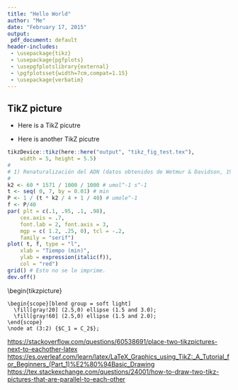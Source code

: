 ```yaml
---
title: "Hello World"
author: "Me"
date: "February 17, 2015"
output:
 pdf_document: default
header-includes: 
 - \usepackage{tikz}
 - \usepackage{pgfplots}
 - \usepgfplotslibrary{external}
 - \pgfplotsset{width=7cm,compat=1.15}
 - \usepackage{verbatim}
---
```


## TikZ picture
- Here is a TikZ picutre

\begin{tikzpicture}
    \draw (0,0) circle (2cm);
\end{tikzpicture}

- Here is another TikZ picutre

\begin{tikzpicture}
    \begin{axis}[xmax=9,ymax=9, samples=50]
        \addplot[blue, ultra thick](x,x*x);
        \addplot[red,  ultra thick](x*x,x);
    \end{axis}
\end{tikzpicture}


\begin{figure}[t]
  \centering\scalebox{0.7}{
  \input{/home/marcelo/MEGAsync/tex/LB.tex}}
  \caption{Diferencias entre las linealización de Lineweaver-Burke para las reacciones catalizadas por enzima en ausencia de inhibidor, y en presencia de inhibidores.}
  \label{fig:LBI}
\end{figure}


```r
tikzDevice::tikz(here::here("output", "tikz_fig_test.tex"), 
    width = 5, height = 5.5)
# 
# 1) Renaturalización del ADN (datos obtenidos de Wetmur & Davidson, 1968).
#
k2 <- 60 * 1571 / 1000 / 1000 # umol^-1 s^-1
t <- seq( 0, 7, by = 0.01) # min
P <- 1 / (t * k2 / 4 + 1 / 40) # umole^-1
f <- P/40
par( plt = c(.1, .95, .1, .98), 
    cex.axis = .7, 
    font.lab = 2, font.axis = 3, 
    mgp = c( 1.2, .25, 0), tcl = -.2, 
    family = "serif")
plot( t, f, type = "l", 
    xlab = "Tiempo (min)", 
    ylab = expression(italic(f)), 
    col = "red")
grid() # Esto no se lo imprime.
dev.off()
```

\begin{figure}[t]
  \centering\scalebox{0.7}{
  \input{`r here::here("output", "tikz_fig_test.tex")`}}
  \caption{Cinetica de desnaturtalizacion del ADN.}
  \label{fig:ADN}
\end{figure}


\begin{tikzpicture}

    \begin{scope}[blend group = soft light]
      \fill[red!30!white] ( 90:1.2) circle (2);
      \fill[green!30!white] (210:1.2) circle (2);
      \fill[blue!30!white] (330:1.2) circle (2);
    \end{scope}
    \node at ( 90:2) {Computer Science};
    \node at ( 210:2) {Statistics};
    \node at ( 330:2) {Coding};
    \node [font=\Large] {Data Science};

\end{tikzpicture}


\begin{tikzpicture}
    
    \begin{scope}[blend group = soft light]
      \fill[gray!20] (2.5,0) ellipse (1.5 and 3.0);
      \fill[gray!60] (2.5,0) ellipse (1.5 and 2.0);
    \end{scope}
    \node at (3:2) {$C_1 = C_2$};


<https://stackoverflow.com/questions/60538691/place-two-tikzpictures-next-to-eachother-latex>
<https://es.overleaf.com/learn/latex/LaTeX_Graphics_using_TikZ:_A_Tutorial_for_Beginners_(Part_1)%E2%80%94Basic_Drawing>
<https://tex.stackexchange.com/questions/24001/how-to-draw-two-tikz-pictures-that-are-parallel-to-each-other>